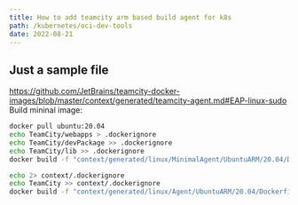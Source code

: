 ```yaml
---
title: How to add teamcity arm based build agent for k8s
path: /kubernetes/oci-dev-tools
date: 2022-08-21
---
```

## Just a sample file
https://github.com/JetBrains/teamcity-docker-images/blob/master/context/generated/teamcity-agent.md#EAP-linux-sudo
Build mininal image:
```bash
docker pull ubuntu:20.04
echo TeamCity/webapps > .dockerignore
echo TeamCity/devPackage >> .dockerignore
echo TeamCity/lib >> .dockerignore
docker build -f "context/generated/linux/MinimalAgent/UbuntuARM/20.04/Dockerfile" -t teamcity-minimal-agent:EAP-linux-arm64 "context"
```
```bash
echo 2> context/.dockerignore
echo TeamCity >> context/.dockerignore
docker build -f "context/generated/linux/Agent/UbuntuARM/20.04/Dockerfile" -t teamcity-agent:EAP-linux-arm64 "context"
```
